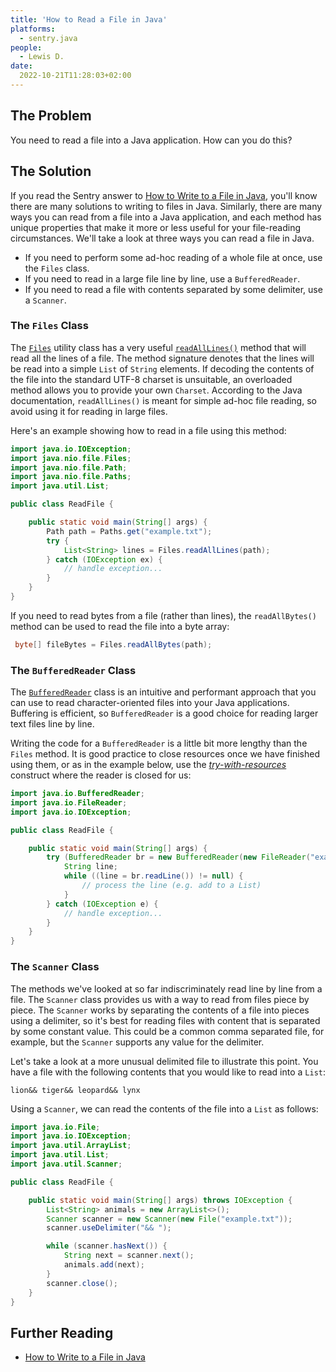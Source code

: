 ```yaml
---
title: 'How to Read a File in Java'
platforms: 
  - sentry.java
people: 
  - Lewis D.
date:
  2022-10-21T11:28:03+02:00
---
```


## The Problem

You need to read a file into a Java application. How can you do this?

## The Solution

If you read the Sentry answer to [How to Write to a File in Java](https://sentry.io/answers/write-to-file-java/), you'll know there are many solutions to writing to files in Java. Similarly, there are many ways you can read from a file into a Java application, and each method has unique properties that make it more or less useful for your file-reading circumstances. We'll take a look at three ways you can read a file in Java.

- If you need to perform some ad-hoc reading of a whole file at once, use the `Files` class.
- If you need to read in a large file line by line, use a `BufferedReader`.
- If you need to read a file with contents separated by some delimiter, use a `Scanner`.

### The `Files` Class

The [`Files`](https://docs.oracle.com/javase/10/docs/api/java/nio/file/Files.html) utility class has a very useful [`readAllLines()`](https://docs.oracle.com/javase/10/docs/api/java/nio/file/Files.html#readAllLines(java.nio.file.Path)) method that will read all the lines of a file. The method signature denotes that the lines will be read into a simple `List` of `String` elements. If decoding the contents of the file into the standard UTF-8 charset is unsuitable, an overloaded method allows you to provide your own `Charset`. According to the Java documentation, `readAllLines()` is meant for simple ad-hoc file reading, so avoid using it for reading in large files.

Here's an example showing how to read in a file using this method:

```java
import java.io.IOException;
import java.nio.file.Files;
import java.nio.file.Path;
import java.nio.file.Paths;
import java.util.List;

public class ReadFile {

    public static void main(String[] args) {
        Path path = Paths.get("example.txt");
        try {
            List<String> lines = Files.readAllLines(path);
        } catch (IOException ex) {
            // handle exception...
        }
    }
}
```

If you need to read bytes from a file (rather than lines), the `readAllBytes()` method can be used to read the file into a byte array:

```java
 byte[] fileBytes = Files.readAllBytes(path);
```

### The `BufferedReader` Class

The [`BufferedReader`](https://docs.oracle.com/javase/10/docs/api/java/io/BufferedReader.html) class is an intuitive and performant approach that you can use to read character-oriented files into your Java applications. Buffering is efficient, so `BufferedReader` is a good choice for reading larger text files line by line.

Writing the code for a `BufferedReader` is a little bit more lengthy than the `Files` method. It is good practice to close resources once we have finished using them, or as in the example below, use the [*try-with-resources*](https://docs.oracle.com/javase/tutorial/essential/exceptions/tryResourceClose.html) construct where the reader is closed for us:

```java
import java.io.BufferedReader;
import java.io.FileReader;
import java.io.IOException;

public class ReadFile {

    public static void main(String[] args) {
        try (BufferedReader br = new BufferedReader(new FileReader("example.txt"))) {
            String line;
            while ((line = br.readLine()) != null) {
                // process the line (e.g. add to a List)
            }
        } catch (IOException e) {
            // handle exception...
        }
    }
}
```

### The `Scanner` Class

The methods we've looked at so far indiscriminately read line by line from a file. The `Scanner` class provides us with a way to read from files piece by piece. The `Scanner` works by separating the contents of a file into pieces using a delimiter, so it's best for reading files with content that is separated by some constant value. This could be a common comma separated file, for example, but the `Scanner` supports any value for the delimiter.

Let's take a look at a more unusual delimited file to illustrate this point. You have a file with the following contents that you would like to read into a `List`:

```
lion&& tiger&& leopard&& lynx
```

Using a `Scanner`, we can read the contents of the file into a `List` as follows:

```java
import java.io.File;
import java.io.IOException;
import java.util.ArrayList;
import java.util.List;
import java.util.Scanner;

public class ReadFile {

    public static void main(String[] args) throws IOException {
        List<String> animals = new ArrayList<>();
        Scanner scanner = new Scanner(new File("example.txt"));
        scanner.useDelimiter("&& ");

        while (scanner.hasNext()) {
            String next = scanner.next();
            animals.add(next);
        }
        scanner.close();
    }
}
```

## Further Reading
- [How to Write to a File in Java](https://sentry.io/answers/write-to-file-java/)
